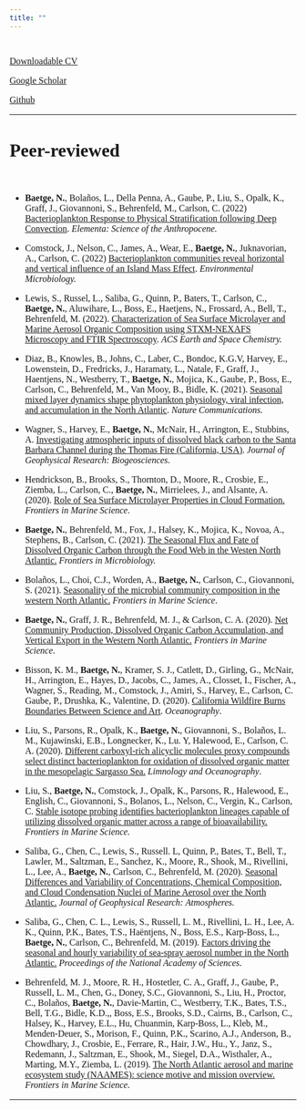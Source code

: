 ```yaml
---
title: ""
---
```


<style>
body, h1, h2, h3, h4 {
    font-family: "Avenir", sans_serif;
}
</style>

<br>

<font size="3">[Downloadable CV](https://github.com/nbaetge/nbaetge.github.io/raw/gh-pages/vitae.pdf)

[Google Scholar](https://scholar.google.com/citations?user=Ca8wN7sAAAAJ&hl=en) 

[Github](https://github.com/nbaetge)<font>

----

# Peer-reviewed

<br>

- **Baetge, N.**, Bolaños, L., Della Penna, A., Gaube, P., Liu, S., Opalk, K., Graff, J., Giovannoni, S., Behrenfeld, M., Carlson, C. (2022) [Bacterioplankton Response to Physical Stratification following Deep Convection](https://online.ucpress.edu/elementa/article/10/1/00078/190269). *Elementa: Science of the Anthropocene.* 

- Comstock, J., Nelson, C., James, A., Wear, E., **Baetge, N.**, Juknavorian, A., Carlson, C. (2022) [Bacterioplankton communities reveal horizontal and vertical influence of an Island Mass Effect](https://sfamjournals.onlinelibrary.wiley.com/doi/full/10.1111/1462-2920.16092). *Environmental Microbiology.*

- Lewis, S., Russel, L., Saliba, G., Quinn, P., Baters, T., Carlson, C., **Baetge, N.**, Aluwihare, L., Boss, E., Haetjens, N., Frossard, A., Bell, T., Behrenfeld, M. (2022). [Characterization of Sea Surface Microlayer and Marine Aerosol Organic Composition using STXM-NEXAFS Microscopy and FTIR Spectroscopy](https://pubs.acs.org/doi/10.1021/acsearthspacechem.2c00119). *ACS Earth and Space Chemistry.* 

- Diaz, B., Knowles, B., Johns, C., Laber, C., Bondoc, K.G.V,  Harvey, E., Lowenstein, D., Fredricks, J., Haramaty, L., Natale, F., Graff, J., Haentjens, N., Westberry, T., **Baetge, N.**, Mojica, K., Gaube, P., Boss, E., Carlson, C., Behrenfeld, M., Van Mooy, B., Bidle, K. (2021). [Seasonal mixed layer dynamics shape phytoplankton physiology, viral infection, and accumulation in the North Atlantic](https://www.nature.com/articles/s41467-021-26836-1). *Nature Communications.*

- Wagner, S., Harvey, E., **Baetge, N.**, McNair, H., Arrington, E., Stubbins, A. [Investigating atmospheric inputs of dissolved black carbon to the Santa Barbara Channel during the Thomas Fire (California, USA)](https://doi.org/10.1029/2021JG006442). *Journal of Geophysical Research: Biogeosciences*.

- Hendrickson, B., Brooks, S., Thornton, D., Moore, R., Crosbie, E., Ziemba, L., Carlson, C., **Baetge, N.**, Mirrielees, J., and Alsante, A. (2020). [Role of Sea Surface Microlayer Properties in Cloud Formation.](https://doi.org/10.3389/fmars.2020.596225) *Frontiers in Marine Science*.

- **Baetge, N.**, Behrenfeld, M., Fox, J., Halsey, K., Mojica, K., Novoa, A., Stephens, B., Carlson, C. (2021). [The Seasonal Flux and Fate of Dissolved Organic Carbon through the Food Web in the Westen North Atlantic.](https://www.frontiersin.org/articles/10.3389/fmicb.2021.669883/abstract) *Frontiers in Microbiology.*

- Bolaños, L., Choi, C.J., Worden, A., **Baetge, N.**, Carlson, C., Giovannoni, S. (2021). [Seasonality of the microbial community composition in the western North Atlantic.](https://doi.org/10.3389/fmars.2021.624164) *Frontiers in Marine Science*.

- **Baetge, N.**, Graff, J. R., Behrenfeld, M. J., & Carlson, C. A. (2020). [Net Community Production, Dissolved Organic Carbon Accumulation, and Vertical Export in the Western North
Atlantic.](https://doi.org/10.3389/fmars.2020.00227) *Frontiers in Marine Science*.

- Bisson, K. M., **Baetge, N.**, Kramer, S. J., Catlett, D., Girling, G., McNair, H., Arrington, E., Hayes, D., Jacobs, C., James, A., Closset, I., Fischer, A., Wagner, S., Reading, M., Comstock, J., Amiri, S., Harvey, E., Carlson, C. Gaube, P., Drushka, K., Valentine, D. (2020). [California Wildfire Burns Boundaries Between Science and Art](https://doi.org/10.5670/oceanog.2020.110). *Oceanography*.

- Liu, S., Parsons, R., Opalk, K., **Baetge, N.**, Giovannoni, S., Bolaños, L. M., Kujawinski, E.B., Longnecker, K., Lu. Y, Halewood, E., Carlson, C. A. (2020). [Different carboxyl-rich alicyclic molecules proxy compounds select distinct bacterioplankton for oxidation of dissolved organic matter in the mesopelagic Sargasso Sea.](https://doi.org/10.1002/lno.11405) *Limnology and Oceanography*.

- Liu, S., **Baetge, N.**, Comstock, J., Opalk, K., Parsons, R., Halewood, E., English, C., Giovannoni, S., Bolanos, L., Nelson, C., Vergin, K., Carlson, C. [Stable isotope probing identifies bacterioplankton lineages capable of utilizing dissolved organic matter across a range of bioavailability.](https://www.frontiersin.org/articles/10.3389/fmicb.2020.580397/abstract) *Frontiers in Marine Science.*

- Saliba, G., Chen, C., Lewis, S., Russell. L, Quinn, P., Bates, T., Bell, T., Lawler, M., Saltzman, E., Sanchez, K., Moore, R., Shook, M., Rivellini, L., Lee, A., **Baetge, N.**, Carlson, C., Behrenfeld, M. (2020). [Seasonal Differences and Variability of Concentrations, Chemical Composition, and Cloud Condensation Nuclei of Marine Aerosol over the North Atlantic.](https://agupubs.onlinelibrary.wiley.com/doi/abs/10.1029/2020JD033145) *Journal of Geophysical Research: Atmospheres.*

- Saliba, G., Chen, C. L., Lewis, S., Russell, L. M., Rivellini, L. H., Lee, A. K., Quinn, P.K., Bates, T.S., Haëntjens, N., Boss, E.S., Karp-Boss, L., **Baetge, N.**, Carlson, C., Behrenfeld, M. (2019). [Factors driving the seasonal and hourly variability of sea-spray aerosol number in the North Atlantic.](https://doi.org/10.1073/pnas.1907574116) *Proceedings of the National Academy of Sciences*.

- Behrenfeld, M. J., Moore, R. H., Hostetler, C. A., Graff, J., Gaube, P., Russell, L. M., Chen, G., Doney, S.C., Giovannoni, S., Liu, H.,  Proctor, C., Bolaños, **Baetge, N.**, Davie-Martin, C., Westberry, T.K., Bates, T.S., Bell, T.G., Bidle, K.D.,, Boss, E.S., Brooks, S.D., Cairns, B., Carlson, C., Halsey, K., Harvey, E.L., Hu, Chuanmin, Karp-Boss, L., Kleb, M., Menden-Deuer, S., Morison, F., Quinn, P.K., Scarino, A.J., Anderson, B., Chowdhary, J., Crosbie, E., Ferrare, R., Hair, J.W., Hu., Y., Janz, S., Redemann, J., Saltzman, E., Shook, M., Siegel, D.A., Wisthaler, A., Marting, M.Y., Ziemba, L. (2019). [The North Atlantic aerosol and marine ecosystem study (NAAMES): science motive and mission overview.](https://doi.org/10.3389/fmars.2019.00122) *Frontiers in Marine Science.*

----
